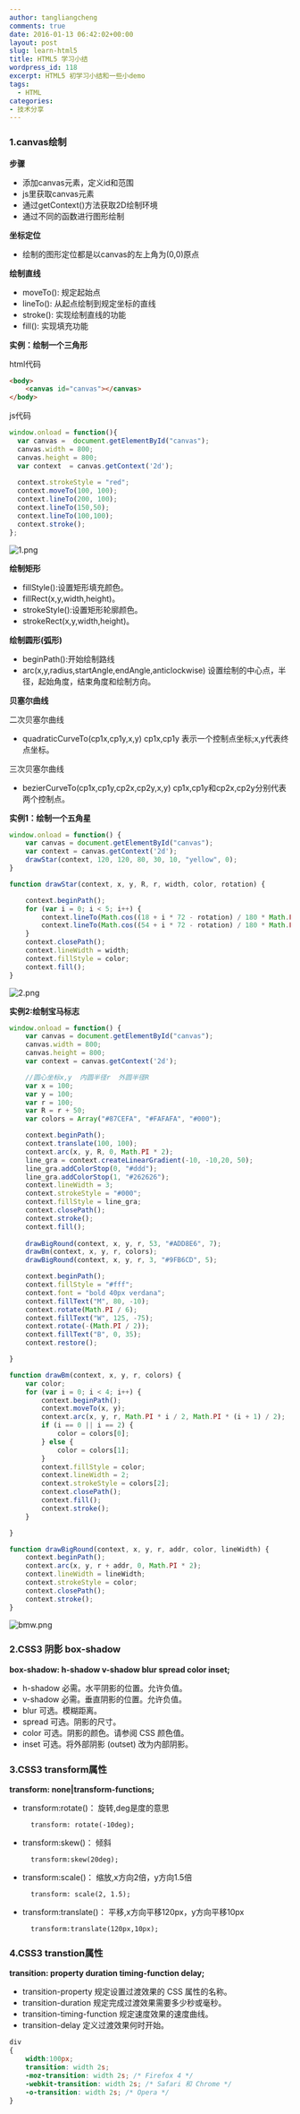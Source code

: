 ```yaml
---
author: tangliangcheng
comments: true
date: 2016-01-13 06:42:02+00:00
layout: post
slug: learn-html5
title: HTML5 学习小结
wordpress_id: 118
excerpt: HTML5 初学习小结和一些小demo
tags:
  - HTML
categories:
- 技术分享
---
```


### 1.canvas绘制
**步骤**

* 添加canvas元素，定义id和范围
* js里获取canvas元素
* 通过getContext()方法获取2D绘制环境
* 通过不同的函数进行图形绘制

**坐标定位**

* 绘制的图形定位都是以canvas的左上角为(0,0)原点

**绘制直线**

* moveTo(): 规定起始点
* lineTo(): 从起点绘制到规定坐标的直线
* stroke(): 实现绘制直线的功能
* fill(): 实现填充功能

**实例：绘制一个三角形**

html代码
```html
<body>
    <canvas id="canvas"></canvas>
</body>
```

js代码
```js
window.onload = function(){
  var canvas =  document.getElementById("canvas");
  canvas.width = 800;
  canvas.height = 800;
  var context  = canvas.getContext('2d');
  
  context.strokeStyle = "red";
  context.moveTo(100, 100);
  context.lineTo(200, 100);
  context.lineTo(150,50);
  context.lineTo(100,100);
  context.stroke();
};
```
![1.png](./1.png)


**绘制矩形**

* fillStyle():设置矩形填充颜色。
* fillRect(x,y,width,height)。
* strokeStyle():设置矩形轮廓颜色。
* strokeRect(x,y,width,height)。

**绘制圆形(弧形)**

* beginPath():开始绘制路线
* arc(x,y,radius,startAngle,endAngle,anticlockwise)
设置绘制的中心点，半径，起始角度，结束角度和绘制方向。

**贝塞尔曲线**

二次贝塞尔曲线

* quadraticCurveTo(cp1x,cp1y,x,y)
cp1x,cp1y 表示一个控制点坐标;x,y代表终点坐标。

三次贝塞尔曲线

* bezierCurveTo(cp1x,cp1y,cp2x,cp2y,x,y)
cp1x,cp1y和cp2x,cp2y分别代表
两个控制点。

**实例1：绘制一个五角星**
```js
window.onload = function() {
    var canvas = document.getElementById("canvas");
    var context = canvas.getContext('2d');
    drawStar(context, 120, 120, 80, 30, 10, "yellow", 0);
}

function drawStar(context, x, y, R, r, width, color, rotation) {

    context.beginPath();
    for (var i = 0; i < 5; i++) {
        context.lineTo(Math.cos((18 + i * 72 - rotation) / 180 * Math.PI) * R + x, -Math.sin((18 + i * 72 - rotation) / 180 * Math.PI) * R + y);
        context.lineTo(Math.cos((54 + i * 72 - rotation) / 180 * Math.PI) * r + x, -Math.sin((54 + i * 72 - rotation) / 180 * Math.PI) * r + y);
    }
    context.closePath();
    context.lineWidth = width;
    context.fillStyle = color;
    context.fill();
}
```

![2.png](2.png)


**实例2:绘制宝马标志**
```js
window.onload = function() {
    var canvas = document.getElementById("canvas");
    canvas.width = 800;
    canvas.height = 800;
    var context = canvas.getContext('2d');

    //圆心坐标x,y  内圆半径r  外圆半径R
    var x = 100;
    var y = 100;
    var r = 100;
    var R = r + 50;
    var colors = Array("#87CEFA", "#FAFAFA", "#000");

    context.beginPath();
    context.translate(100, 100);
    context.arc(x, y, R, 0, Math.PI * 2);
    line_gra = context.createLinearGradient(-10, -10,20, 50);
    line_gra.addColorStop(0, "#ddd");
    line_gra.addColorStop(1, "#262626");
    context.lineWidth = 3;
    context.strokeStyle = "#000";
    context.fillStyle = line_gra;
    context.closePath();
    context.stroke();
    context.fill();
    
    drawBigRound(context, x, y, r, 53, "#ADD8E6", 7);
    drawBm(context, x, y, r, colors);
    drawBigRound(context, x, y, r, 3, "#9FB6CD", 5);

    context.beginPath();
    context.fillStyle = "#fff";
    context.font = "bold 40px verdana";
    context.fillText("M", 80, -10);
    context.rotate(Math.PI / 6);
    context.fillText("W", 125, -75);
    context.rotate(-(Math.PI / 2));
    context.fillText("B", 0, 35);
    context.restore();

}

function drawBm(context, x, y, r, colors) {
    var color;
    for (var i = 0; i < 4; i++) {
        context.beginPath();
        context.moveTo(x, y);
        context.arc(x, y, r, Math.PI * i / 2, Math.PI * (i + 1) / 2);
        if (i == 0 || i == 2) {
            color = colors[0];
        } else {
            color = colors[1];
        }
        context.fillStyle = color;
        context.lineWidth = 2;
        context.strokeStyle = colors[2];
        context.closePath();
        context.fill();
        context.stroke();
    }

}

function drawBigRound(context, x, y, r, addr, color, lineWidth) {
    context.beginPath();
    context.arc(x, y, r + addr, 0, Math.PI * 2);
    context.lineWidth = lineWidth;
    context.strokeStyle = color;
    context.closePath();
    context.stroke();
}

``` 
![bmw.png](3.png)



### 2.CSS3 阴影 box-shadow

**box-shadow: h-shadow v-shadow blur spread color inset;**

* h-shadow     必需。水平阴影的位置。允许负值。
* v-shadow     必需。垂直阴影的位置。允许负值。
* blur     可选。模糊距离。
* spread   可选。阴影的尺寸。
* color    可选。阴影的颜色。请参阅 CSS 颜色值。
* inset    可选。将外部阴影 (outset) 改为内部阴影。

### 3.CSS3 transform属性

**transform: none|transform-functions;**

* transform:rotate()： 旋转,deg是度的意思

        transform: rotate(-10deg);

* transform:skew()： 倾斜

        transform:skew(20deg);

* transform:scale()： 缩放,x方向2倍，y方向1.5倍

        transform: scale(2, 1.5);

* transform:translate()： 平移,x方向平移120px，y方向平移10px

        transform:translate(120px,10px);

### 4.CSS3 transtion属性

**transition: property duration timing-function delay;**

* transition-property  规定设置过渡效果的 CSS 属性的名称。
* transition-duration  规定完成过渡效果需要多少秒或毫秒。
* transition-timing-function   规定速度效果的速度曲线。
* transition-delay     定义过渡效果何时开始。

```css
div
{
    width:100px;
    transition: width 2s;
    -moz-transition: width 2s; /* Firefox 4 */
    -webkit-transition: width 2s; /* Safari 和 Chrome */
    -o-transition: width 2s; /* Opera */
}
```